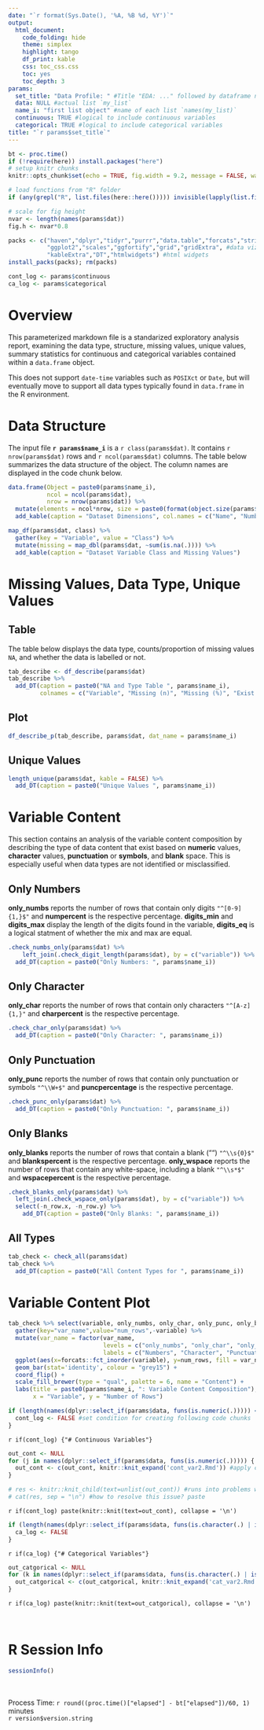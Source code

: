 ```yaml
---
date: "`r format(Sys.Date(), '%A, %B %d, %Y')`"
output: 
  html_document:
    code_folding: hide
    theme: simplex
    highlight: tango
    df_print: kable
    css: toc_css.css
    toc: yes
    toc_depth: 3
params:
  set_title: "Data Profile: " #Title "EDA: ..." followed by dataframe name
  data: NULL #actual list `my_list`
  name_i: "first list object" #name of each list `names(my_list)`
  continuous: TRUE #logical to include continuous variables
  categorical: TRUE #logical to include categorical variables
title: "`r params$set_title`"
---
```


<!-- The input for this parameterized R markdown file is a named `list` of `data.frames` -->
<!-- The parameters above specify the title used (dependent on each named object in `list`), number of `data.frames` in the list, names of the `data.frames`, logical for whether you want to include continuous and/or categorical variables. -->

```r
bt <- proc.time()
if (!require(here)) install.packages("here")
# setup knitr chunks
knitr::opts_chunk$set(echo = TRUE, fig.width = 9.2, message = FALSE, warning = FALSE)

# load functions from "R" folder
if (any(grepl("R", list.files(here::here())))) invisible(lapply(list.files(here::here("R"), full.names = TRUE), source))

# scale for fig height
nvar <- length(names(params$dat))
fig.h <- nvar*0.8
```

```r
packs <- c("haven","dplyr","tidyr","purrr","data.table","forcats","stringr", #process
           "ggplot2","scales","ggfortify","grid","gridExtra", #data viz
           "kableExtra","DT","htmlwidgets") #html widgets
install_packs(packs); rm(packs)
```

```r
cont_log <- params$continuous
ca_log <- params$categorical
```

# Overview 
This parameterized markdown file is a standarized exploratory analysis report, examining the data type, structure, missing values, unique values, summary statistics for continuous and categorical variables contained within a `data.frame` object.   

This does not support `date-time` variables such as `POSIXct` or `Date`, but will eventually move to support all data types typically found in `data.frame` in the R environment.  

# Data Structure
The input file **`r params$name_i`** is a ``r class(params$dat)``. It contains `r nrow(params$dat)` rows and `r ncol(params$dat)` columns. The table below summarizes the data structure of the object. The column names are displayed in the code chunk below.  

```r
data.frame(Object = paste0(params$name_i),
           ncol = ncol(params$dat),
           nrow = nrow(params$dat)) %>% 
  mutate(elements = ncol*nrow, size = paste0(format(object.size(params$dat), units = "auto"))) %>%
  add_kable(caption = "Dataset Dimensions", col.names = c("Name", "Number of Columns", "Number of Rows", "Number of Elements", "Memory Allocation"), format.args = list(decimal.mark =',', big.mark = ","))
```

```r
map_df(params$dat, class) %>% 
  gather(key = "Variable", value = "Class") %>% 
  mutate(missing = map_dbl(params$dat, ~sum(is.na(.)))) %>% 
  add_kable(caption = "Dataset Variable Class and Missing Values")
```

# Missing Values, Data Type, Unique Values

## Table
The table below displays the data type, counts/proportion of missing values `NA`, and whether the data is labelled or not.  
```r
tab_describe <- df_describe(params$dat)
tab_describe %>% 
  add_DT(caption = paste0("NA and Type Table ", params$name_i),
         colnames = c("Variable", "Missing (n)", "Missing (%)", "Exist (%)", "Data Type", "Labelled"))
```

## Plot
```r
df_describe_p(tab_describe, params$dat, dat_name = params$name_i)
```

## Unique Values
```r
length_unique(params$dat, kable = FALSE) %>% 
  add_DT(caption = paste0("Unique Values ", params$name_i))
```

# Variable Content {.tabset}
This section contains an analysis of the variable content composition by describing the type of data content that exist based on **numeric** values, **character** values, **punctuation** or **symbols**, and **blank** space. This is especially useful when data types are not identified or misclassified.  

## Only Numbers
**only_numbs** reports the number of rows that contain only digits `"^[0-9]{1,}$"` and **numpercent** is the respective percentage. **digits_min** and **digits_max** display the length of the digits found in the variable, **digits_eq** is a logical statment of whether the mix and max are equal.  
```r
.check_numbs_only(params$dat) %>% 
    left_join(.check_digit_length(params$dat), by = c("variable")) %>% 
  add_DT(caption = paste0("Only Numbers: ", params$name_i))
```

## Only Character
**only_char** reports the number of rows that contain only characters `"^[A-z]{1,}"` and **charpercent** is the respective percentage.  
```r
.check_char_only(params$dat) %>% 
  add_DT(caption = paste0("Only Character: ", params$name_i))
```

## Only Punctuation
**only_punc** reports the number of rows that contain only punctuation or symbols `"^\\W+$"` and **puncpercentage** is the respective percentage.   
```r
.check_punc_only(params$dat) %>% 
  add_DT(caption = paste0("Only Punctuation: ", params$name_i))
```

## Only Blanks
**only_blanks** reports the number of rows that contain a blank ("") `"^\\s{0}$"` and **blankspercent** is the respective percentage. **only_wspace** reports the number of rows that contain any white-space, including a blank `"^\\s*$"` and **wspacepercent** is the respective percentage.  
```r
.check_blanks_only(params$dat) %>% 
  left_join(.check_wspace_only(params$dat), by = c("variable")) %>% 
  select(-n_row.x, -n_row.y) %>% 
    add_DT(caption = paste0("Only Blanks: ", params$name_i))
```

## All Types
```r
tab_check <- check_all(params$dat)
tab_check %>% 
  add_DT(caption = paste0("All Content Types for ", params$name_i))
```

# Variable Content Plot
```r
tab_check %>% select(variable, only_numbs, only_char, only_punc, only_blanks) %>% 
  gather(key="var_name",value="num_rows",-variable) %>% 
  mutate(var_name = factor(var_name, 
                           levels = c("only_numbs", "only_char", "only_punc", "only_blanks"),
                           labels = c("Numbers", "Character", "Punctuation", "Blanks"))) %>% 
  ggplot(aes(x=forcats::fct_inorder(variable), y=num_rows, fill = var_name)) +
  geom_bar(stat='identity', colour = "grey15") +
  coord_flip() +
  scale_fill_brewer(type = "qual", palette = 6, name = "Content") +
  labs(title = paste0(params$name_i, ": Variable Content Composition"),
       x = "Variable", y = "Number of Rows")
```

<!-- Continuous Variables -->
```r
if (length(names(dplyr::select_if(params$data, funs(is.numeric(.))))) < 1) {
  cont_log <- FALSE #set condition for creating following code chunks
}
```

`r if(cont_log) {"# Continuous Variables"}`
```r
out_cont <- NULL
for (j in names(dplyr::select_if(params$data, funs(is.numeric(.))))) { #based on the names that are numeric
  out_cont <- c(out_cont, knitr::knit_expand('cont_var2.Rmd')) #apply child .Rmd to select variables
}

# res <- knitr::knit_child(text=unlist(out_cont)) #runs into problems with code chunk names
# cat(res, sep = "\n") #how to resolve this issue? paste
```
`r if(cont_log) paste(knitr::knit(text=out_cont), collapse = '\n')`

<!-- Categorical Variables -->
```r
if (length(names(dplyr::select_if(params$data, funs(is.character(.) | is.factor(.))))) < 1) {
  ca_log <- FALSE
}
```

`r if(ca_log) {"# Categorical Variables"}`
```r
out_catgorical <- NULL
for (k in names(dplyr::select_if(params$data, funs(is.character(.) | is.factor(.)) ))) {
  out_catgorical <- c(out_catgorical, knitr::knit_expand('cat_var2.Rmd'))
}
```
`r if(ca_log) paste(knitr::knit(text=out_catgorical), collapse = '\n')`


<br>

# R Session Info
```r
sessionInfo()
```

<br>
<br>
Process Time: `r round((proc.time()["elapsed"] - bt["elapsed"])/60, 1)` minutes  
`r version$version.string`  

